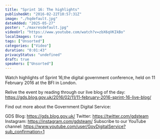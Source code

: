 ```yaml
---
title: "Sprint 16: The highlights"
publishedAt: "2016-02-22T10:57:31Z"
image: "./hqdefault.jpg"
dateAdded: "2025-05-27"
poster: "./maxresdefault.jpg"
videoUrl: "https://www.youtube.com/watch?v=zbX6qVKIkBo"
localImages: true
tags: ["Unsorted"]
categories: ["Video"]
duration: "0:01:43"
privacyStatus: "undefined"
draft: true
speakers: ["Unsorted"]
---
```

Watch highlights of Sprint 16,the digital government conference, held on 11 February 2016 at the BFI in London.

Relive the event by reading through our live blog of the day:
https://gds.blog.gov.uk/2016/02/11/11-february-2016-sprint-16-live-blog/ 

Find out more about the Government Digital Service:

GDS Blog: https://gds.blog.gov.uk/
Twitter: https://twitter.com/gdsteam 
Instagram: https://instagram.com/gdsteam/ 
Subscribe to our YouTube channel: 
https://www.youtube.com/user/GovDigitalService?sub_confirmation=1
